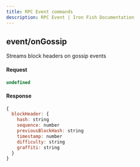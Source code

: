 ```yaml
---
title: RPC Event commands
description: RPC Event | Iron Fish Documentation
---
```


## event/onGossip

Streams block headers on gossip events

#### Request

```js
undefined
```

#### Response

```js
{
  blockHeader: {
    hash: string
    sequence: number
    previousBlockHash: string
    timestamp: number
    difficulty: string
    graffiti: string
  }
}
```
